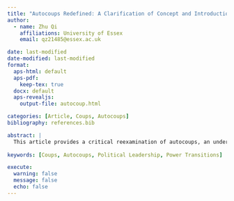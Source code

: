 ```yaml
---
title: "Autocoups Redefined: A Clarification of Concept and Introduction of A Novel Dataset"
author:
  - name: Zhu Qi
    affiliations: University of Essex
    email: qz21485@essex.ac.uk

date: last-modified
date-modified: last-modified
format:
  aps-html: default
  aps-pdf: 
    keep-tex: true
  docx: default
  aps-revealjs:
    output-file: autocoup.html

categories: [Article, Coups, Autocoups]
bibliography: references.bib

abstract: |
  This article provides a critical reexamination of autocoups, an under-explored phenomenon in which incumbent leaders manipulate institutions to extend their tenure. By distinctly separating autocoups from the broader and more ambiguous concepts of self-coups or executive takeovers, the research introduces a refined and more nuanced definition of autocoups. Building on this clarified conceptual framework, the study unveils a novel dataset of autocoup events from 1945 to 2023, greatly enhancing the empirical foundation for future research. A robust mixed-methods approach is employed, combining three types of qualitative case studies that offer in-depth insights into the dynamics of autocoups, alongside a comprehensive quantitative analysis of the determinants influencing both autocoup attempts and their outcomes. This rigorous empirical inquiry not only underscores the utility and versatility of the new dataset but also makes a significant contribution to the existing body of literature.
  
keywords: [Coups, Autocoups, Political Leadership, Power Transitions]

execute:
  warning: false
  message: false
  echo: false
---
```

